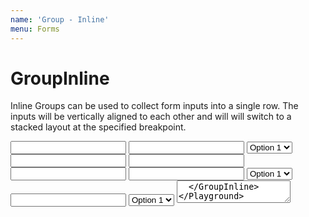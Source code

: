 ```yaml
---
name: 'Group - Inline'
menu: Forms
---
```




# GroupInline

Inline Groups can be used to collect form inputs into a single row.  The inputs will be vertically aligned to each other
and will will switch to a stacked layout at the specified breakpoint.

<Playground>
  <GroupInline>
    <Input label="Input inside of a Group" />
  </GroupInline>
  <GroupInline heading="Form Group Heading">
    <Input label="Input inside of a Group" />
    <Checkbox label="Checkbox inside of a Group" />
  </GroupInline>
  <GroupInline>
    <Select label="Select inside of a Group">
      <option>Option 1</option>
    </Select>
    <Input label="Input inside of a Group" />
  </GroupInline>
  <GroupInline heading="Form Group Heading">
    <Radio label="Radio inside of a Group" />
    <Radio label="Radio inside of a Group" />
    <Radio label="Radio inside of a Group" />
  </GroupInline>
  <GroupInline>
    <Input label="Input inside of a Group" />
    <Input label="Input inside of a Group" />
    <Input label="Input inside of a Group" />
  </GroupInline>
  <GroupInline heading="Form Group Heading">
    <Select label="Select inside of a Group">
      <option>Option 1</option>
    </Select>
    <Input label="Input inside of a Group" />
    <Select label="Select inside of a Group">
      <option>Option 1</option>
    </Select>
    <Textarea label="Textarea inside of a Group" />
  </GroupInline>
</Playground>

## Responsiveness

<FullscreenDemo variant="dark" of={GroupInline} title="GroupInline">
  <Section variant="background">
    <p>
      These Groups will change to a stacked layout at the medium breakpoint.
    </p>
    <GroupInline>
      <Input label="Input inside of a Group" />
    </GroupInline>
    <GroupInline heading="Form Group Heading">
      <Input label="Input inside of a Group" />
      <Checkbox label="Checkbox inside of a Group" />
    </GroupInline>
    <GroupInline>
      <Select label="Select inside of a Group">
        <option>Option 1</option>
      </Select>
      <Input label="Input inside of a Group" />
    </GroupInline>
    <GroupInline heading="Form Group Heading">
      <Radio label="Radio inside of a Group" />
      <Radio label="Radio inside of a Group" />
      <Radio label="Radio inside of a Group" />
    </GroupInline>
    <GroupInline>
      <Input label="Input inside of a Group" />
      <Input label="Input inside of a Group" />
      <Input label="Input inside of a Group" />
    </GroupInline>
    <GroupInline heading="Form Group Heading">
      <Select label="Select inside of a Group">
        <option>Option 1</option>
      </Select>
      <Input label="Input inside of a Group" />
      <Select label="Select inside of a Group">
        <option>Option 1</option>
      </Select>
      <Textarea label="Textarea inside of a Group" />
    </GroupInline>
  </Section>
</FullscreenDemo>

## Props

<Props of={GroupInline} />
